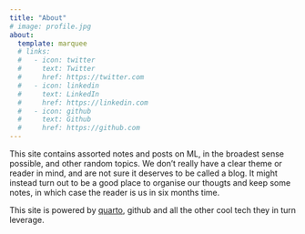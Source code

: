 ```yaml
---
title: "About"
# image: profile.jpg
about:
  template: marquee
  # links:
  #   - icon: twitter
  #     text: Twitter
  #     href: https://twitter.com
  #   - icon: linkedin
  #     text: LinkedIn
  #     href: https://linkedin.com
  #   - icon: github
  #     text: Github
  #     href: https://github.com
---
```


This site contains assorted notes and posts on ML, in the broadest sense possible, and other random topics. We don’t really have a clear theme or reader in mind, and are not sure it deserves to be called a blog. It might instead turn out to be a good place to organise our thougts and keep some notes, in which case the reader is us in six months time.

This site is powered by [quarto](https://quarto.org/), github and all the other cool tech they in turn leverage.
